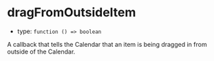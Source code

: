 
# dragFromOutsideItem

- type: `function () => boolean`

A callback that tells the Calendar that an item is being dragged in from outside of the Calendar.

<Story id="addons-drag-and-drop-props--drag-from-outside-item" />
